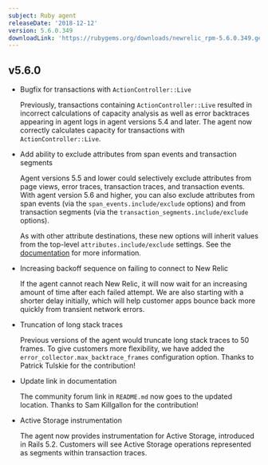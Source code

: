 ```yaml
---
subject: Ruby agent
releaseDate: '2018-12-12'
version: 5.6.0.349
downloadLink: 'https://rubygems.org/downloads/newrelic_rpm-5.6.0.349.gem'
---
```


## v5.6.0

* Bugfix for transactions with `ActionController::Live`

  Previously, transactions containing `ActionController::Live` resulted in incorrect calculations of capacity analysis as well as error backtraces appearing in agent logs in agent versions 5.4 and later. The agent now correctly calculates capacity for transactions with `ActionController::Live`.
* Add ability to exclude attributes from span events and transaction segments

  Agent versions 5.5 and lower could selectively exclude attributes from page views, error traces, transaction traces, and transaction events. With agent version 5.6 and higher, you can also exclude attributes from span events (via the `span_events.include/exclude` options) and from transaction segments (via the `transaction_segments.include/exclude` options).

  As with other attribute destinations, these new options will inherit values from the top-level `attributes.include/exclude` settings. See the [documentation](https://docs.newrelic.com/docs/agents/ruby-agent/attributes/enabling-disabling-attributes-ruby) for more information.
* Increasing backoff sequence on failing to connect to New Relic

  If the agent cannot reach New Relic, it will now wait for an increasing amount of time after each failed attempt. We are also starting with a shorter delay initially, which will help customer apps bounce back more quickly from transient network errors.
* Truncation of long stack traces

  Previous versions of the agent would truncate long stack traces to 50 frames. To give customers more flexibility, we have added the `error_collector.max_backtrace_frames` configuration option. Thanks to Patrick Tulskie for the contribution!
* Update link in documentation

  The community forum link in `README.md` now goes to the updated location. Thanks to Sam Killgallon for the contribution!
* Active Storage instrumentation

  The agent now provides instrumentation for Active Storage, introduced in Rails 5.2. Customers will see Active Storage operations represented as segments within transaction traces.
